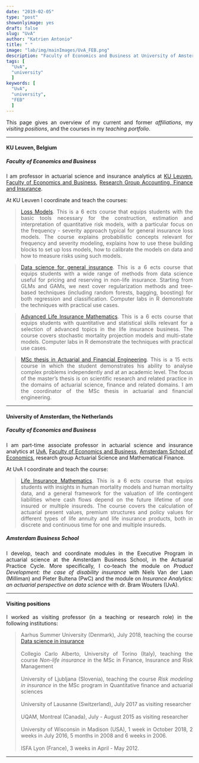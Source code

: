 ```yaml
---
date: "2019-02-05"
type: "post"
showonlyimage: yes
draft: false
slug: "UvA"
author: "Katrien Antonio" 
title: " "
image: "lab/img/mainImages/UvA_FEB.png"
description: "Faculty of Economics and Business at University of Amsterdam."
tags: [
  "UvA",
  "university"
  ]
keywords: [
  "UvA",
  "university",
  "FEB"
  ]
---
```

<p align="justify">This page gives an overview of my current and former *affiliations*, my *visiting positions*, and the courses in my *teaching portfolio*.</p>

***

#### KU Leuven, Belgium
##### Faculty of Economics and Business

<p align="justify">I am professor in actuarial science and insurance analytics at <a href="https://kuleuven.be/eng"target="_blank">KU Leuven</a>, <a href="https://feb.kuleuven.be/eng"target="_blank">Faculty of Economics and Business</a>, <a href="https://feb.kuleuven.be/research/accounting-finance-insurance/accounting-finance-insurance"target="_blank">Research Group Accounting, Finance and Insurance</a>.</p>

At KU Leuven I coordinate and teach the courses:

><p align="justify"><a href="https://onderwijsaanbod.kuleuven.be/syllabi/e/D0R33AE.htm#activetab=doelstellingen_idp648112" target="_blank">Loss Models</a>. This is a 6 ects course that equips students with the basic tools necessary for the construction, estimation and interpretation of quantitative risk models, with a particular focus on the frequency - severity approach typical for general insurance loss models. The course explains probabilistic concepts relevant for frequency and severity modeling, explains how to use these building blocks to set up loss models, how to calibrate the models on data and how to measure risks using such models.</p>

><p align="justify"><a href="https://onderwijsaanbod.kuleuven.be/syllabi/e/D0N55AE.htm#activetab=doelstellingen_idp1639040" target="_blank">Data science for general insurance</a>. This is a 6 ects course that equips students with a wide range of methods from data science useful for pricing and reserving in non-life insurance. Starting from GLMs and GAMs, we next cover regularization methods and tree-based techniques (including random forests, bagging, boosting) for both regression and classification. Computer labs in R demonstrate the techniques with practical use cases.</p>

><p align="justify"><a href="https://www.linkedin.com/in/jonas-crevecoeur-5a6b87136/?originalSubdomain=be" target="_blank">Advanced Life Insurance Mathematics</a>. This is a 6 ects course that equips students with quantitative and statistical skills relevant for a selection of advanced topics in the life insurance business. The course covers stochastic mortality projection models and multi-state models. Computer labs in R demonstrate the techniques with practical use cases.</p>

><p align="justify"><a href="https://www.linkedin.com/in/jonas-crevecoeur-5a6b87136/?originalSubdomain=be" target="_blank">MSc thesis in Actuarial and Financial Engineering</a>. This is a 15 ects course in which the student demonstrates his ability to analyse complex problems independently and at an academic level. The focus of the master’s thesis is on scientific research and related practice in the domains of actuarial science, finance and related domains. I am the coordinator of the MSc thesis in actuarial and financial engineering.</p>

***

#### University of Amsterdam, the Netherlands
##### Faculty of Economics and Business

<p align="justify">I am part-time associate professor in actuarial science and insurance analytics at <a href="https://www.uva.nl/en"target="_blank">UvA</a>, <a href="http://www.uva.nl/en/faculties/faculteit-economie-en-bedrijfskunde/feb-landing-page.html"target="_blank">Faculty of Economics and Business</a>, <a href="http://ase.uva.nl/research/institute.html"target="_blank">Amsterdam School of Economics</a>, research group Actuarial Science and Mathematical Finance.</p>

At UvA I coordinate and teach the course:

><p align="justify"><a href="http://studiegids.uva.nl/xmlpages/page/2018-2019-en/search-course/course/59016" target="_blank">Life Insurance Mathematics</a>. This is a 6 ects course that equips students with insights in human mortality models and human mortality data, and a
general framework for the valuation of life contingent liabilities where cash flows depend on the future lifetime of one insured or multiple insureds. 
The course covers the calculation of actuarial present values, premium structures and policy values for different types of life annuity and life insurance products, both in discrete and continuous time for one and multiple insureds.</p>


##### Amsterdam Business School

<p align="justify">I develop, teach and coordinate modules in the Executive Program in actuarial science at the Amsterdam Business School, in the Actuarial Practice Cycle. More specifically, I co-teach the module on *Product Development: the case of disability insurance* with Niels Van der Laan (Milliman) and Pieter Bultena (PwC) and the module on *Insurance Analytics: an actuarial perspective on data science* with dr. Bram Wouters (UvA).</p>

***

#### Visiting positions

<p align="justify">I worked as visiting professor (in a teaching or research role) in the following institutions:</p>

><p align="justify">
Aarhus Summer University (Denmark), July 2018, teaching the course <a href="http://international.au.dk/education/admissions/summeruniversity/course/datascienceininsurance19"target="_blank">Data science in insurance</a>
</br></br>
Collegio Carlo Alberto, University of Torino (Italy), teaching the course *Non-life insurance* in the MSc in Finance, Insurance and Risk Management
</br> </br>
University of Ljubljana (Slovenia), teaching the course *Risk modeling in insurance* in the MSc program in Quantitative finance and actuarial sciences
</br> </br>
University of Lausanne (Switzerland), July 2017 as visiting researcher
</br> </br>
UQAM, Montreal (Canada), July - August 2015 as visiting researcher
</br> </br>
University of Wisconsin in Madison (USA), 1 week in October 2018, 2 weeks in July 2016, 5 months in 2008 and 6 weeks in 2006. 
</br> </br>
ISFA Lyon (France), 3 weeks in April - May 2012.
</p>

***


